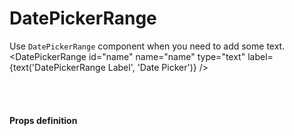 
<Meta title="uikit/DatePickerRange" component={DatePickerRange} />

# DatePickerRange

Use `DatePickerRange` component when you need to add some text.
<Preview>
  <Story name="DatePickerRange">
    <DatePickerRange
      id="name"
      name="name"
      type="text"
      label={text('DatePickerRange Label', 'Date Picker')}
    />
  </Story>
</Preview>

<br /><br />

#### Props definition

<Props of={DatePickerRange} />
